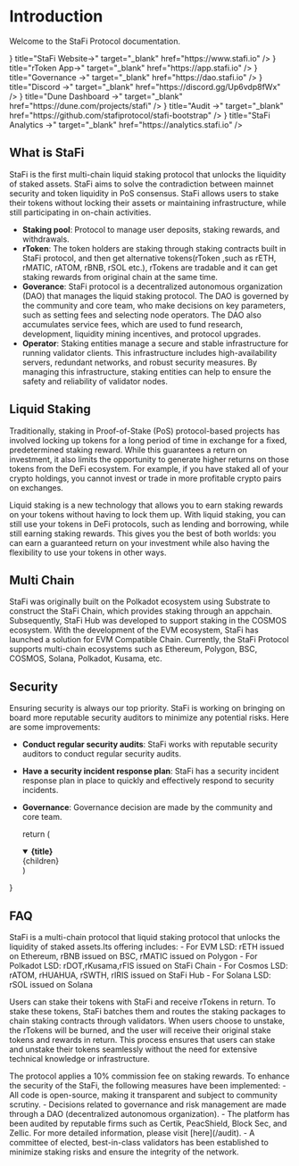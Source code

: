 # Introduction

Welcome to the StaFi Protocol documentation.


<Cards>
  <Card
    icon={
      <svg
        xmlns="http://www.w3.org/2000/svg"
        fill="none"
        viewBox="0 0 24 24"
        strokeWidth={1.5}
        stroke="currentColor"
        className="h-6 w-6"
      >
        <path
          strokeLinecap="round"
          strokeLinejoin="round"
          d="M12 7.5h1.5m-1.5 3h1.5m-7.5 3h7.5m-7.5 3h7.5m3-9h3.375c.621 0 1.125.504 1.125 1.125V18a2.25 2.25 0 01-2.25 2.25M16.5 7.5V18a2.25 2.25 0 002.25 2.25M16.5 7.5V4.875c0-.621-.504-1.125-1.125-1.125H4.125C3.504 3.75 3 4.254 3 4.875V18a2.25 2.25 0 002.25 2.25h13.5M6 7.5h3v3H6v-3z"
        />
      </svg>
    }
    title="StaFi Website→"
    target="_blank"
    href="https://www.stafi.io"
  />
  <Card
    icon={
      <svg
        xmlns="http://www.w3.org/2000/svg"
        fill="none"
        viewBox="0 0 24 24"
        strokeWidth={1.5}
        stroke="currentColor"
        className="h-6 w-6"
      >
        <path
          strokeLinecap="round"
          strokeLinejoin="round"
          d="M12 7.5h1.5m-1.5 3h1.5m-7.5 3h7.5m-7.5 3h7.5m3-9h3.375c.621 0 1.125.504 1.125 1.125V18a2.25 2.25 0 01-2.25 2.25M16.5 7.5V18a2.25 2.25 0 002.25 2.25M16.5 7.5V4.875c0-.621-.504-1.125-1.125-1.125H4.125C3.504 3.75 3 4.254 3 4.875V18a2.25 2.25 0 002.25 2.25h13.5M6 7.5h3v3H6v-3z"
        />
      </svg>
    }
    title="rToken App→"
    target="_blank"
    href="https://app.stafi.io"
  />
  <Card
    icon={
      <svg
        xmlns="http://www.w3.org/2000/svg"
        fill="none"
        viewBox="0 0 24 24"
        strokeWidth={1.5}
        stroke="currentColor"
        className="h-6 w-6"
      >
        <path
          strokeLinecap="round"
          strokeLinejoin="round"
          d="M12 7.5h1.5m-1.5 3h1.5m-7.5 3h7.5m-7.5 3h7.5m3-9h3.375c.621 0 1.125.504 1.125 1.125V18a2.25 2.25 0 01-2.25 2.25M16.5 7.5V18a2.25 2.25 0 002.25 2.25M16.5 7.5V4.875c0-.621-.504-1.125-1.125-1.125H4.125C3.504 3.75 3 4.254 3 4.875V18a2.25 2.25 0 002.25 2.25h13.5M6 7.5h3v3H6v-3z"
        />
      </svg>
    }
    title="Governance →"
    target="_blank"
    href="https://dao.stafi.io"
  />
  <Card
    icon={
      <svg
        xmlns="http://www.w3.org/2000/svg"
        fill="none"
        viewBox="0 0 24 24"
        strokeWidth={1.5}
        stroke="currentColor"
        className="h-6 w-6"
      >
        <path
          strokeLinecap="round"
          strokeLinejoin="round"
          d="M12 7.5h1.5m-1.5 3h1.5m-7.5 3h7.5m-7.5 3h7.5m3-9h3.375c.621 0 1.125.504 1.125 1.125V18a2.25 2.25 0 01-2.25 2.25M16.5 7.5V18a2.25 2.25 0 002.25 2.25M16.5 7.5V4.875c0-.621-.504-1.125-1.125-1.125H4.125C3.504 3.75 3 4.254 3 4.875V18a2.25 2.25 0 002.25 2.25h13.5M6 7.5h3v3H6v-3z"
        />
      </svg>
    }
    title="Discord →"
    target="_blank"
    href="https://discord.gg/Up6vdp8fWx"
  />
  <Card
    icon={
      <svg
        xmlns="http://www.w3.org/2000/svg"
        fill="none"
        viewBox="0 0 24 24"
        strokeWidth={1.5}
        stroke="currentColor"
        className="h-6 w-6"
      >
        <path
          strokeLinecap="round"
          strokeLinejoin="round"
          d="M12 7.5h1.5m-1.5 3h1.5m-7.5 3h7.5m-7.5 3h7.5m3-9h3.375c.621 0 1.125.504 1.125 1.125V18a2.25 2.25 0 01-2.25 2.25M16.5 7.5V18a2.25 2.25 0 002.25 2.25M16.5 7.5V4.875c0-.621-.504-1.125-1.125-1.125H4.125C3.504 3.75 3 4.254 3 4.875V18a2.25 2.25 0 002.25 2.25h13.5M6 7.5h3v3H6v-3z"
        />
      </svg>
    }
    title="Dune Dashboard →"
    target="_blank"
    href="https://dune.com/projects/stafi"
  />
  <Card
    icon={
      <svg
        xmlns="http://www.w3.org/2000/svg"
        fill="none"
        viewBox="0 0 24 24"
        strokeWidth={1.5}
        stroke="currentColor"
        className="h-6 w-6"
      >
        <path
          strokeLinecap="round"
          strokeLinejoin="round"
          d="M12 7.5h1.5m-1.5 3h1.5m-7.5 3h7.5m-7.5 3h7.5m3-9h3.375c.621 0 1.125.504 1.125 1.125V18a2.25 2.25 0 01-2.25 2.25M16.5 7.5V18a2.25 2.25 0 002.25 2.25M16.5 7.5V4.875c0-.621-.504-1.125-1.125-1.125H4.125C3.504 3.75 3 4.254 3 4.875V18a2.25 2.25 0 002.25 2.25h13.5M6 7.5h3v3H6v-3z"
        />
      </svg>
    }
    title="Audit →"
    target="_blank"
    href="https://github.com/stafiprotocol/stafi-bootstrap"
  />
  <Card
    icon={
      <svg
        xmlns="http://www.w3.org/2000/svg"
        fill="none"
        viewBox="0 0 24 24"
        strokeWidth={1.5}
        stroke="currentColor"
        className="h-6 w-6"
      >
        <path
          strokeLinecap="round"
          strokeLinejoin="round"
          d="M12 7.5h1.5m-1.5 3h1.5m-7.5 3h7.5m-7.5 3h7.5m3-9h3.375c.621 0 1.125.504 1.125 1.125V18a2.25 2.25 0 01-2.25 2.25M16.5 7.5V18a2.25 2.25 0 002.25 2.25M16.5 7.5V4.875c0-.621-.504-1.125-1.125-1.125H4.125C3.504 3.75 3 4.254 3 4.875V18a2.25 2.25 0 002.25 2.25h13.5M6 7.5h3v3H6v-3z"
        />
      </svg>
    }
    title="StaFi Analytics →"
    target="_blank"
    href="https://analytics.stafi.io"
  />
  
</Cards>

## What is StaFi
StaFi is the first multi-chain liquid staking protocol that unlocks the liquidity of staked assets. StaFi aims to solve the contradiction between mainnet security and token liquidity in PoS consensus. StaFi allows users to stake their tokens without locking their assets or maintaining infrastructure, while still participating in on-chain activities.

- **Staking pool**: Protocol to manage user deposits, staking rewards, and withdrawals. 
- **rToken**: The token holders are staking through staking contracts built in StaFi protocol, and then get alternative tokens(rToken ,such as rETH, rMATIC, rATOM, rBNB, rSOL etc.), rTokens are tradable and it can get staking rewards from original chain at the same time.
- **Goverance**: StaFi protocol is a decentralized autonomous organization (DAO) that manages the liquid staking protocol. The DAO is governed by the community and core team, who make decisions on key parameters, such as setting fees and selecting node operators. The DAO also accumulates service fees, which are used to fund research, development, liquidity mining incentives, and protocol upgrades.
- **Operator**: Staking entities manage a secure and stable infrastructure for running validator clients. This infrastructure includes high-availability servers, redundant networks, and robust security measures. By managing this infrastructure, staking entities can help to ensure the safety and reliability of validator nodes.

## Liquid Staking

Traditionally, staking in Proof-of-Stake (PoS) protocol-based projects has involved locking up tokens for a long period of time in exchange for a fixed, predetermined staking reward. While this guarantees a return on investment, it also limits the opportunity to generate higher returns on those tokens from the DeFi ecosystem. For example, if you have staked all of your crypto holdings, you cannot invest or trade in more profitable crypto pairs on exchanges.

Liquid staking is a new technology that allows you to earn staking rewards on your tokens without having to lock them up. With liquid staking, you can still use your tokens in DeFi protocols, such as lending and borrowing, while still earning staking rewards. This gives you the best of both worlds: you can earn a guaranteed return on your investment while also having the flexibility to use your tokens in other ways.

## Multi Chain

StaFi was originally built on the Polkadot ecosystem using Substrate to construct the StaFi Chain, which provides staking through an appchain. Subsequently, StaFi Hub was developed to support staking in the COSMOS ecosystem. With the development of the EVM ecosystem, StaFi has launched a solution for EVM Compatible Chain. Currently, the StaFi Protocol supports multi-chain ecosystems such as Ethereum, Polygon, BSC, COSMOS, Solana, Polkadot, Kusama, etc.

## Security

Ensuring security is always our top priority. StaFi is working on bringing on board more reputable security auditors to minimize any potential risks. Here are some improvements:

- **Conduct regular security audits**: StaFi works with reputable security auditors to conduct regular security audits.
- **Have a security incident response plan**: StaFi has a security incident response plan in place to quickly and effectively respond to security incidents.
- **Governance**: Governance decision are made by the community and core team.

  return (
    <details
      open
      className="last-of-type:mb-0 rounded-lg bg-neutral-50 dark:bg-neutral-800 p-2 mt-4"
    >
      <summary>
        <strong className="text-lg">{title}</strong>
      </summary>
      <div className="nx-p-2">{children}</div>
    </details>
  )
}

## FAQ

<FAQBox title="How does StaFi work">
  StaFi is a multi-chain protocol that liquid staking protocol that unlocks the liquidity of staked assets.Its offering includes:
  - For EVM LSD: rETH issued on Ethereum, rBNB issued on BSC, rMATIC issued on Polygon
  - For Polkadot LSD: rDOT,rKusama,rFIS issued on StaFi Chain 
  - For Cosmos LSD: rATOM, rHUAHUA, rSWTH, rIRIS issued on StaFi Hub
  - For Solana LSD: rSOL issued on Solana
  
Users can stake their tokens with StaFi and receive rTokens in return. To stake these tokens, StaFi batches them and routes the staking packages to chain staking contracts through validators. When users choose to unstake, the rTokens will be burned, and the user will receive their original stake tokens and rewards in return. This process ensures that users can stake and unstake their tokens seamlessly without the need for extensive technical knowledge or infrastructure.
</FAQBox>

<FAQBox title="What fee is applied by protocol">
  The protocol applies a 10% commission fee on staking rewards.
</FAQBox>

<FAQBox title="Is it safe to work with StaFi">
  To enhance the security of the StaFi, the following measures have been implemented:
  - All code is open-source, making it transparent and subject to community scrutiny.
  - Decisions related to governance and risk management are made through a DAO (decentralized autonomous organization).
  - The platform has been audited by reputable firms such as Certik, PeacShield, Block Sec, and Zellic. For more detailed information, please visit [here](/audit).
  - A committee of elected, best-in-class validators has been established to minimize staking risks and ensure the integrity of the network.
</FAQBox>
